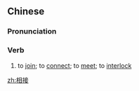 ==Chinese==
{{zh-forms}}

===Pronunciation===
{{zh-pron
|m=xiāngjiē
|c=soeng1 zip3
|h=pfs=siông-chiap
|mn=sio-chiap
|cat=v
}}

===Verb===
{{zh-verb}}

# to [[join]]; to [[connect]]; to [[meet]]; to [[interlock]]

[[zh:相接]]